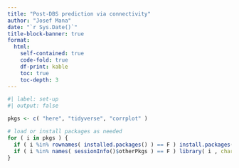 ```yaml
---
title: "Post-DBS prediction via connectivity"
author: "Josef Mana"
date: "`r Sys.Date()`"
title-block-banner: true
format:
  html: 
    self-contained: true
    code-fold: true
    df-print: kable
    toc: true
    toc-depth: 3
---
```


```r
#| label: set-up
#| output: false

pkgs <- c( "here", "tidyverse", "corrplot" )

# load or install packages as needed
for ( i in pkgs ) {
  if ( i %in% rownames( installed.packages() ) == F ) install.packages(i) # install if it is not installed yet
  if ( i %in% names( sessionInfo()$otherPkgs ) == F ) library( i , character.only = T ) # load if it is not loaded yet
}

```